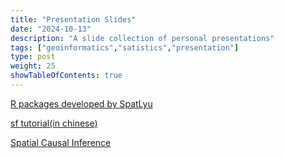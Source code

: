 ```yaml
---
title: "Presentation Slides"
date: "2024-10-13"
description: "A slide collection of personal presentations"
tags: ["geoinformatics","satistics","presentation"]
type: post
weight: 25
showTableOfContents: true
---
```


[R packages developed by SpatLyu](https://spatlyu.github.io/slides/intro_rpkg_lyu.html)

[sf tutorial(in chinese)](https://spatlyu.github.io/slides/sf_tutorial.html)

[Spatial Causal Inference](https://spatlyu.github.io/slides/geospatial_causal_inference.html)